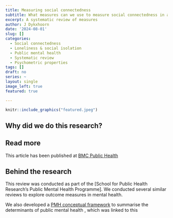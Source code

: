 ```yaml
---
title: Measuring social connectedness
subtitle: What measures can we use to measure social connectedness in adults? 
excerpt: A systematic review of measures
author: J Dykxhoorn
date: '2024-08-01'
slug: []
categories:
  - Social connectedness
  - Loneliness & social isolation
  - Public mental health
  - Systematic review
  - Psychometric properties
tags: []
draft: no
series: ~
layout: single
image_left: true
featured: true

---
```



```r
knitr::include_graphics("featured.jpeg")
```

## Why did we do this research?


## Read more
This article has been published at [BMC Public Health]()

## Behind the research
This review was conducted as part of the [School for Public Health Research's Public Mental Health Programme]. We conducted several similar reviews to explore outcome measures in mental health. 

We also developed a [PMH conceptual framework](www.publicmentalhealth.co.uk) to summarise the determinants of public mental health , which was linked to this 




